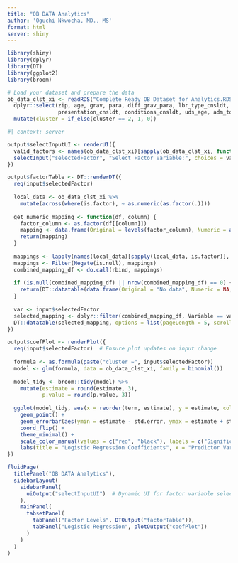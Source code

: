 ```yaml
---
title: "OB DATA Analytics"
author: 'Oguchi Nkwocha, MD., MS'
format: html
server: shiny
---
```


```r
library(shiny)
library(dplyr)
library(DT)
library(ggplot2)
library(broom)

# Load your dataset and prepare the data
ob_data_clst_xi <- readRDS("Complete Ready OB Dataset for Analytics.RDS") %>%
  dplyr::select(zip, age, grav, para, diff_grav_para, lbr_type_cnsldt, membrane_rupture, intrapartal_conditions, 
                presentation_cnsldt, conditions_cnsldt, uds_age, adm_to_del_tm_cat, hghRsk, cluster) %>%
  mutate(cluster = if_else(cluster == 2, 1, 0))


```


```r
#| context: server

output$selectInputUI <- renderUI({
  valid_factors <- names(ob_data_clst_xi)[sapply(ob_data_clst_xi, function(x) is.factor(x) && length(unique(x)) > 1)]
  selectInput("selectedFactor", "Select Factor Variable:", choices = valid_factors)
})

output$factorTable <- DT::renderDT({
  req(input$selectedFactor)
  
  local_data <- ob_data_clst_xi %>%
    mutate(across(where(is.factor), ~ as.numeric(as.factor(.))))
  
  get_numeric_mapping <- function(df, column) {
    factor_column <- as.factor(df[[column]])
    mapping <- data.frame(Original = levels(factor_column), Numeric = as.numeric(factor_column), Variable = column)
    return(mapping)
  }
  
  mappings <- lapply(names(local_data)[sapply(local_data, is.factor)], function(col) get_numeric_mapping(local_data, col))
  mappings <- Filter(Negate(is.null), mappings)
  combined_mapping_df <- do.call(rbind, mappings)
  
  if (is.null(combined_mapping_df) || nrow(combined_mapping_df) == 0) {
    return(DT::datatable(data.frame(Original = "No data", Numeric = NA, Variable = "No variable")))
  }
  
  var <- input$selectedFactor
  selected_mapping <- dplyr::filter(combined_mapping_df, Variable == var)
  DT::datatable(selected_mapping, options = list(pageLength = 5, scrollX = TRUE))
})

output$coefPlot <- renderPlot({
  req(input$selectedFactor)  # Ensure plot updates on input change
  
  formula <- as.formula(paste("cluster ~", input$selectedFactor))
  model <- glm(formula, data = ob_data_clst_xi, family = binomial())
  
  model_tidy <- broom::tidy(model) %>%
    mutate(estimate = round(estimate, 3),
           p.value = round(p.value, 3))
  
  ggplot(model_tidy, aes(x = reorder(term, estimate), y = estimate, color = p.value < 0.05)) +
    geom_point() +
    geom_errorbar(aes(ymin = estimate - std.error, ymax = estimate + std.error), width = 0.2) +
    coord_flip() +
    theme_minimal() +
    scale_color_manual(values = c("red", "black"), labels = c("Significant", "Not Significant")) +
    labs(title = "Logistic Regression Coefficients", x = "Predictor Variables", y = "Coefficient Estimate", color = "P-value Significance")
})

```



```r
fluidPage(
  titlePanel("OB DATA Analytics"),
  sidebarLayout(
    sidebarPanel(
      uiOutput("selectInputUI")  # Dynamic UI for factor variable selection
    ),
    mainPanel(
      tabsetPanel(
        tabPanel("Factor Levels", DTOutput("factorTable")),
        tabPanel("Logistic Regression", plotOutput("coefPlot"))
      )
    )
  )
)

```

